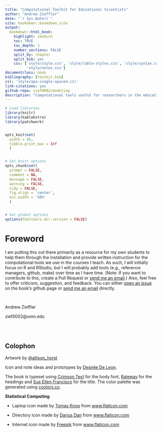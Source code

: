 ```yaml
--- 
title: "Computational Toolkit for Educational Scientists"
author: "Andrew Zieffler"
date: "`r Sys.Date()`"
site: bookdown::bookdown_site
output: 
  bookdown::html_book:
    highlight: zenburn
    toc: TRUE
    toc_depth: 1
    number_sections: FALSE
    split_by: chapter
    split_bib: yes
    css: ['style/style.css', 'style/table-styles.css', 'style/syntax.css', 'style/navbar.css', 
          'style/notes.css']
documentclass: book
bibliography: [toolkit.bib]
csl: 'style/apa-single-spaced.csl'
link-citations: yes
github-repo: zief0002/modeling
description: "Computational tools useful for researchers in the education sciences."
---
```




              
              

```r
# Load libraries
library(knitr)
library(kableExtra)
library(patchwork)


opts_knit$set(
  width = 85, 
  tibble.print_max = Inf
  )


# Set knitr options
opts_chunk$set(
  prompt = FALSE, 
  comment = NA, 
  message = FALSE, 
  warning = FALSE, 
  tidy = FALSE, 
  fig.align = 'center',
  out.width = '50%'
  )


# Set global options
options(htmltools.dir.version = FALSE)
```

# Foreword

I am putting this out there primarily as a resource for my own students to help them through the installation and provide written instruction for the computational tools we use in the courses I teach. As such, I will initially focus on R and RStudio, but I will probably add tools (e.g., reference managers, github, make) over time as I have time. (Note: If you want to contribute to this, create a Pull Request or [send me an email](mailto: zief0002@umn.edu).) Also, feel free to offer criticism, suggestion, and feedback. You can either [open an issue](https://github.com/zief0002/modeling/issues) on the book's github page or [send me an email](mailto: zief0002@umn.edu) directly.

<br />

Andrew Zieffler

zief0002@umn.edu


<br /> <br />


## Colophon

Artwork by [&commat;allison_horst](https://twitter.com/allison_horst)

Icon and note ideas and prototypes by [Desirée De Leon](http://desiree.rbind.io/).

The book is typeset using [Crimson Text](https://fonts.google.com/specimen/Crimson+Text) for the body font, [Raleway](https://fonts.google.com/specimen/Raleway) for the headings and [Sue Ellen Francisco](https://fonts.google.com/specimen/Sue+Ellen+Francisco) for the title. The color palette was generated using [coolors.co](https://coolors.co/).


**Statistical Computing**

- Laptop icon made by [Tomas Knop](https://www.flaticon.com/authors/tomas-knop) from [www.flaticon.com](https://www.flaticon.com/)
- Directory icon made by [Darius Dan](https://www.flaticon.com/authors/darius-dan) from [www.flaticon.com](https://www.flaticon.com/)

- Internet icon made by [Freepik](https://www.flaticon.com/authors/freepik) from [www.flaticon.com](https://www.flaticon.com/)

<!-- <br /><br /> -->

<!-- ## Acknowledgments -->

<!-- Many thanks to all the students in my courses who have been through previous iterations of this material. Your feedback has been invaluable, and you are the world's greatest copyeditors. In particular, I would like to thank the following students who have gone above and beyond in the feedback they have provided: Jonathan Brown, Amaniel Mrutu, Corrisa Rohloff, and Mireya Smith. -->

<br /><br />






